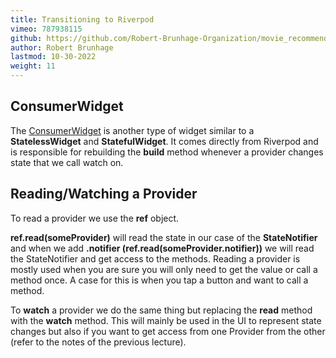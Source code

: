 ```yaml
---
title: Transitioning to Riverpod 
vimeo: 787938115
github: https://github.com/Robert-Brunhage-Organization/movie_recommendation_app_course/commit/454914801e9b6758249a6e36e8a6bf8f52d93a16
author: Robert Brunhage
lastmod: 10-30-2022
weight: 11
---
```


## ConsumerWidget

The [ConsumerWidget](https://riverpod.dev/docs/concepts/reading/#extending-consumerwidget-instead-of-statelesswidget) is another type of widget similar to a **StatelessWidget** and **StatefulWidget**. It comes directly from Riverpod and is responsible for rebuilding the **build** method whenever a provider changes state that we call watch on.

  

## Reading/Watching a Provider

To read a provider we use the **ref** object.

  

**ref.read(someProvider)** will read the state in our case of the **StateNotifier** and when we add **.notifier (**ref.read(someProvider.notifier)**)** we will read the StateNotifier and get access to the methods. Reading a provider is mostly used when you are sure you will only need to get the value or call a method once. A case for this is when you tap a button and want to call a method.

  

To **watch** a provider we do the same thing but replacing the **read** method with the **watch** method. This will mainly be used in the UI to represent state changes but also if you want to get access from one Provider from the other (refer to the notes of the previous lecture).
